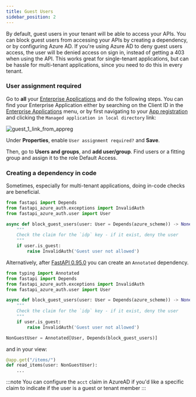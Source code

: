 ```yaml
---
title: Guest Users
sidebar_position: 2
---
```


By default, guest users in your tenant will be able to access your APIs. You can block guest users from accessing
your APIs by creating a dependency, or by configuring Azure AD. If you're using Azure AD to deny
guest users access, the user will be denied access on sign in, instead of getting a 403 when using the API. This
works great for single-tenant applications, but can be hassle for multi-tenant applications, since you need to do this
in every tenant.


### User assignment required

Go to **all** your [Enterprise Applications](https://portal.azure.com/#blade/Microsoft_AAD_IAM/StartboardApplicationsMenuBlade/AllApps/menuId/)
and do the following steps. You can find your Enterprise Application either by searching on the Client ID in the
[Enterprise Applications](https://portal.azure.com/#blade/Microsoft_AAD_IAM/StartboardApplicationsMenuBlade/AllApps/menuId/) menu,
or by first navigating to your [App registration](https://portal.azure.com/#blade/Microsoft_AAD_IAM/ActiveDirectoryMenuBlade/RegisteredApps) and
clicking the `Managed application in local directory` link:

![guest_1_link_from_appreg](../../static/img/single-tenant/guest_1_link_from_appreg.png)

Under **Properties**, enable `User assignment required?` and **Save**.

Then, go to **Users and groups**, and **add user/group**. Find users or a fitting group and assign it to the role Default Access.


### Creating a dependency in code

Sometimes, especially for multi-tenant applications, doing in-code checks are beneficial.

```python title="security.py"
from fastapi import Depends
from fastapi_azure_auth.exceptions import InvalidAuth
from fastapi_azure_auth.user import User

async def block_guest_users(user: User = Depends(azure_scheme)) -> None:
    """
    Check the claim for the `idp` key - if it exist, deny the user
    """
    if user.is_guest:
        raise InvalidAuth('Guest user not allowed')
```


Alternatively, after [FastAPI 0.95.0](https://github.com/tiangolo/fastapi/releases/tag/0.95.0) you can create an
``Annotated`` dependency.

```python title="security.py"
from typing import Annotated
from fastapi import Depends
from fastapi_azure_auth.exceptions import InvalidAuth
from fastapi_azure_auth.user import User

async def block_guest_users(user: User = Depends(azure_scheme)) -> None:
    """
    Check the claim for the `idp` key - if it exist, deny the user
    """
    if user.is_guest:
        raise InvalidAuth('Guest user not allowed')

NonGuestUser = Annotated[User, Depends(block_guest_users)]
```
and in your view:

```python title="my_view.py"
@app.get("/items/")
def read_items(user: NonGuestUser):
    ...
```

:::note
You can configure the `acct` claim in AzureAD if you'd like a specific claim to indicate if the user
is a guest or tenant member
:::
